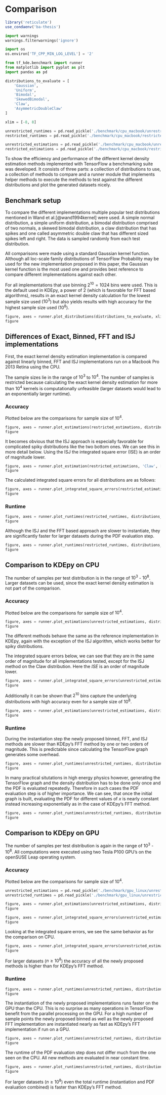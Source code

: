 # Comparison {#comparison}

```r
library('reticulate')
use_condaenv('ba-thesis')
```

```python
import warnings
warnings.filterwarnings('ignore')

import os
os.environ['TF_CPP_MIN_LOG_LEVEL'] = '2'

from tf_kde.benchmark import runner
from matplotlib import pyplot as plt
import pandas as pd

distributions_to_evaluate = [
    'Gaussian',
    'Uniform',
    'Bimodal',
    'SkewedBimodal',
    'Claw',
    'AsymmetricDoubleClaw'
]

xlim = [-8, 8]

unrestricted_runtimes = pd.read_pickle('./benchmark/cpu_macbook/unrestricted_runtimes.pkl')
restricted_runtimes = pd.read_pickle('./benchmark/cpu_macbook/restricted_runtimes.pkl')

unrestricted_estimations = pd.read_pickle('./benchmark/cpu_macbook/unrestricted_estimations.pkl')
restricted_estimations = pd.read_pickle('./benchmark/cpu_macbook/restricted_estimations.pkl')

```

To show the efficiency and performance of the different kernel density estimation methods implemented with TensorFlow a benchmarking suite was developed. It consists of three parts: a collection of distributions to use, a collection of methods to compare and a runner module that implements helper methods to execute the methods to test against the different distributions and plot the generated datasets nicely.

## Benchmark setup

To compare the different implementations multiple popular test distributions mentioned in Wand et al.[@wand1994kernel] were used. A simple normal distribution, a simple uniform distribution, a bimodal distribution comprised of two normals, a skewed bimodal distribution, a claw distribution that has spikes and one called asymmetric double claw that has different sized spikes left and right. The data is sampled randomly from each test distribution.

All comparisons were made using a standard Gaussian kernel function. Although all loc-scale family distributions of TensorFlow Probability may be used for the new implementation proposed in this paper, the Gaussian kernel function is the most used one and provides best reference to compare different implementations against each other.

For all implementations that use binning $2^10 = 1024$ bins were used. This is the default used in KDEpy, a power of $2$ (which is favorable for FFT based algorithms), results in an exact kernel density calculation for the lowest sample size used ($10^3$) but also yields results with high accuracy for the highest sample size used ($10^8$). 

```python
figure, axes = runner.plot_distributions(distributions_to_evaluate, xlim)
figure
```

## Differences of Exact, Binned, FFT and ISJ implementations 

First, the exact kernel density estimation implementation is compared against linearly binned, FFT and ISJ implementations run on a Macbook Pro 2013 Retina using the CPU.

The sample sizes lie in the range of $10^3$ to $10^4$. The number of samples is restricted because calculating the exact kernel density estimation for more than $10^4$ kernels is computationally unfeasible (larger datasets would lead to an exponentially larger runtime).

### Accuracy

Plotted below are the comparisons for sample size of $10^4$.

```python
figure, axes = runner.plot_estimations(restricted_estimations, distributions_to_evaluate, 1e4, ['ZfitExact', 'ZfitBinned', 'ZfitFFT', 'ZfitISJ'])
figure
```

It becomes obvious that the ISJ approach is especially favorable for complicated spiky distributions like the two bottom ones. We can see this in more detail below. Using the ISJ the integrated square error (ISE) is an order of magnitude lower.

```python
figure, axes = runner.plot_estimation(restricted_estimations, 'Claw', ['ZfitExact', 'ZfitBinned', 'ZfitFFT', 'ZfitISJ'], 1e4)
figure
```

The calculated integrated square errors for all distributions are as follows:

```python
figure, axes = runner.plot_integrated_square_errors(restricted_estimations, distributions_to_evaluate, ['ZfitExact', 'ZfitBinned', 'ZfitFFT', 'ZfitISJ'])
figure
```


### Runtime

```python
figure, axes = runner.plot_runtimes(restricted_runtimes, distributions_to_evaluate, ['ZfitExact', 'ZfitBinned', 'ZfitFFT', 'ZfitISJ'], 'instantiation')
figure
```

Although the ISJ and the FFT based approach are slower to instantiate, they are significantly faster for larger datasets during the PDF evaluation step.

```python
figure, axes = runner.plot_runtimes(restricted_runtimes, distributions_to_evaluate, ['ZfitExact', 'ZfitBinned', 'ZfitFFT', 'ZfitISJ'], 'pdf')
figure
```


## Comparison to KDEpy on CPU

The number of samples per test distribution is in the range of $10^3$ - $10^8$. Larger datasets can be used, since the exact kernel density estimation is not part of the comparison.

### Accuracy

Plotted below are the comparisons for sample size of $10^4$.

```python
figure, axes = runner.plot_estimations(unrestricted_estimations, distributions_to_evaluate, 1e4, ['ZfitBinned', 'ZfitFFT', 'ZfitISJ', 'KDEpyFFT'])
figure
```

The different methods behave the same as the reference implementation in KDEpy, again with the exception of the ISJ algorithm, which works better for spiky distributions.

The integrated square errors below, we can see that they are in the same order of magnitude for all implementations tested, except for the ISJ method on the Claw distribution. Here the $ISE$ is an order of magnitude lower.

```python
figure, axes = runner.plot_integrated_square_errors(unrestricted_estimations, distributions_to_evaluate, ['ZfitBinned', 'ZfitFFT', 'ZfitISJ', 'KDEpyFFT'])
figure
```


Additionally it can be shown that $2^{10}$ bins capture the underlying distributions with high accuracy even for a sample size of $10^8$.

```python
figure, axes = runner.plot_estimations(unrestricted_estimations, distributions_to_evaluate, 1e8, ['ZfitBinned', 'ZfitFFT', 'ZfitISJ', 'KDEpyFFT'])
figure
```

### Runtime

During the instantiation step the newly proposed binned, FFT, and ISJ methods are slower than KDEpy's FFT method by one or two orders of magnitude. This is predictable since calculating the TensorFlow graph generates some overhead.

```python
figure, axes = runner.plot_runtimes(unrestricted_runtimes, distributions_to_evaluate, ['ZfitBinned', 'ZfitFFT', 'ZfitISJ', 'KDEpyFFT'], 'instantiation')
figure
```

In many practical situtations in high energy physics however, generating the TensorFlow graph and the density distribution has to be done only once and the PDF is evaluated repeatedly. Therefore in such cases the PDF evaluation step is of higher importance. We can see, that once the initial graph is built, evaluating the PDF for different values of $x$ is nearly constant instead increasing exponentially as in the case of KDEpy's FFT method.

```python
figure, axes = runner.plot_runtimes(unrestricted_runtimes, distributions_to_evaluate, ['ZfitBinned', 'ZfitFFT', 'ZfitISJ', 'KDEpyFFT'], 'pdf')
figure
```

## Comparison to KDEpy on GPU

The number of samples per test distribution is again in the range of $10^3$ - $10^8$. All computations were executed using two Tesla P100 GPU's on the openSUSE Leap operating system.

### Accuracy

Plotted below are the comparisons for sample size of $10^4$.

```python
unrestricted_estimations = pd.read_pickle('./benchmark/gpu_linux/unrestricted_estimations.pkl')
unrestricted_runtimes = pd.read_pickle('./benchmark/gpu_linux/unrestricted_runtimes.pkl')

figure, axes = runner.plot_estimations(unrestricted_estimations, distributions_to_evaluate, 1e4, ['ZfitBinned', 'ZfitFFT', 'ZfitISJ', 'KDEpyFFT'])
figure
```


```python
figure, axes = runner.plot_integrated_square_errors(unrestricted_estimations, distributions_to_evaluate, ['ZfitBinned', 'ZfitFFT', 'ZfitISJ', 'KDEpyFFT'])
figure
```

Looking at the integrated square errors, we see the same behavior as for the comparison on CPU.

```python
figure, axes = runner.plot_integrated_square_errors(unrestricted_estimations, distributions_to_evaluate, 1e8, ['ZfitBinned', 'ZfitFFT', 'ZfitISJ', 'KDEpyFFT'])
figure
```

For larger datasets ($n \geq 10^8$) the accuracy of all the newly proposed methods is higher than for KDEpy's FFT method.

### Runtime

```python
figure, axes = runner.plot_runtimes(unrestricted_runtimes, distributions_to_evaluate, ['ZfitBinned', 'ZfitFFT', 'ZfitISJ', 'KDEpyFFT'], 'instantiation')
figure
```

The instantiation of the newly proposed implementations runs faster on the GPU than the CPU. This is no surprise as many operations in TensorFlow benefit from the parallel processing on the GPU. For a high number of sample points the newly proposed binned as well as the newly proposed FFT implementation are instantiated nearly as fast as KDEpy's FFT implementation if run on a GPU.

```python
figure, axes = runner.plot_runtimes(unrestricted_runtimes, distributions_to_evaluate, ['ZfitBinned', 'ZfitFFT', 'ZfitISJ', 'KDEpyFFT'], 'pdf')
figure
```

The runtime of the PDF evaluation step does not differ much from the one seen on the CPU. All new methods are evaluated in near constant time.

```python
figure, axes = runner.plot_runtimes(unrestricted_runtimes, distributions_to_evaluate, ['ZfitBinned', 'ZfitFFT', 'ZfitISJ', 'KDEpyFFT'], 'total')
figure
```

For larger datasets ($n \geq 10^8$) even the total runtime (instantiation and PDF evaluation combined) is faster than KDEpy's FFT method.